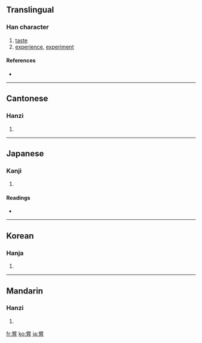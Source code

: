 {{also|尝}}
==Translingual==

===Han character===
{{Han char|rn=30|rad=口|as=11|sn=14|four=9060<sub>1</sub>|canj=火月口心日 (FBRPA)}}

# [[taste]]
# [[experience]], [[experiment]]

====References====
* {{Han ref|kx=0206.090|dkj=04205|dj=0429.070|hdz=21529.090|uh=5617|ud=22039|bh=B9C1|bd=47553}}

----

==Cantonese==

===Hanzi===
{{yue-hanzi|jyut=|y=seung4|sim=尝}}

# {{defn|Cantonese}}

----

==Japanese==

===Kanji===
{{ja-kanji|grade=|rs=口11}}

# {{defn|Japanese}}

====Readings====
* {{ja-readings|on=[[しょう]] (shō), [[じょう]] (jō)|kun=[[なめる]] (nameru), [[こころみる]] (kokoromiru), [[かつて]] (katsute)}}

----

==Korean==

===Hanja===
{{ko-hanja|hangeul=상|rv=sang|mr=sang}}

# {{defn|Korean}}

----

==Mandarin==

===Hanzi===
{{cmn-hanzi|sim=尝|pin=[[cháng]] ([[chang2]])|wg=ch'ang<sup>2</sup>}}

# {{defn|Mandarin}}

[[fr:嘗]]
[[ko:嘗]]
[[ja:嘗]]
